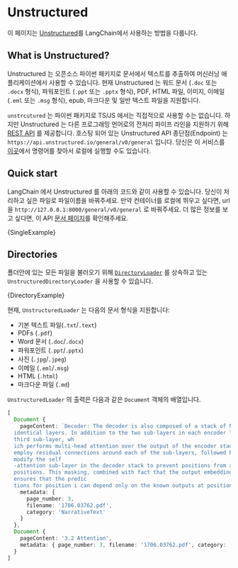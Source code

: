 
# Unstructured

이 페이지는 [Unstructured](https://unstructured.io)를 LangChain에서 사용하는 방법을 다룹니다.

## What is Unstructured?

Unstructured 는 오픈소스 파이썬 패키지로 문서에서 텍스트를 추출하여 머신러닝 애플리케이션에서 사용할 수 있습니다. 현재 Unstructured 는 워드 문서 (`.doc` 또는 `.docx` 형식), 파워포인트 (`.ppt` 또는 `.pptx` 형식), PDF, HTML 파일, 이미지, 이메일 (`.eml` 또는 `.msg` 형식), epub, 마크다운 및 일반 텍스트 파일을 지원합니다.

`unstrcutured` 는 파이썬 패키지로 TS/JS 에서는 직접적으로 사용할 수는 없습니다. 하지만 Unstructured 는 다른 프로그래밍 언어로의 전처리 파이프 라인을 지원하기 위해 [REST API](https://github.com/Unstructured-IO/unstrcutured-api) 를 제공합니다. 호스팅 되어 있는 Unstructured API 종단점(Endpoint) 는 `https://api.unstructured.io/general/v0/general` 입니다. 당신은 이 서비스를 [이곳](https://github.com/Unstructured-IO/unstructured-api#dizzy-instructions-for-using-the-docker-image)에서 명령어를 찾아서 로컬에 실행할 수도 있습니다.

## Quick start

LangChain 에서 Unstructured 를 아래의 코드와 같이 사용할 수 있습니다.
당신이 처리하고 싶은 파일로 파일이름을 바꿔주세요.
만약 컨테이너를 로컬에 뛰우고 싶다면, url 을 `http://127.0.0.1:8000/general/v0/general` 로 바꿔주세요.
더 많은 정보를 보고 싶다면, 이 API [문서 페이지](https://api.unstructured.io/general/docs)를 확인해주세요.


<CodeBlock language="typescript">{SingleExample}</CodeBlock>

## Directories

폴더안에 있는 모든 파일을 불러오기 위해 [`DirectoryLoader`](../modules/indexes/document_loaders/examples/file_loaders/directory.md) 를 상속하고 있는 `UnstructuredDirectoryLoader` 을 사용할 수 있습니다.


<CodeBlock language="typescript">{DirectoryExample}</CodeBlock>

현재, `UnstructuredLoader` 는 다음의 문서 형식을 지원합니다:

- 기본 텍스트 파일(`.txt`/`.text`)
- PDFs (`.pdf`)
- Word 문서 (`.doc`/`.docx`)
- 파워포인트 (`.ppt`/`.pptx`)
- 사진  (`.jpg`/`.jpeg`)
- 이메일 (`.eml`/`.msg`)
- HTML (`.html`)
- 마크다운 파일 (`.md`)

`UnstructuredLoader` 의 출력은 다음과 같은 `Document` 객체의 배열입니다.

```typescript
[
  Document {
    pageContent: `Decoder: The decoder is also composed of a stack of N = 6
  identical layers. In addition to the two sub-layers in each encoder layer, the decoder inserts a
  third sub-layer, wh
  ich performs multi-head attention over the output of the encoder stack. Similar to the encoder, we
  employ residual connections around each of the sub-layers, followed by layer normalization. We also
  modify the self
  -attention sub-layer in the decoder stack to prevent positions from attending to subsequent
  positions. This masking, combined with fact that the output embeddings are offset by one position,
  ensures that the predic
  tions for position i can depend only on the known outputs at positions less than i.`,
    metadata: {
      page_number: 3,
      filename: '1706.03762.pdf',
      category: 'NarrativeText'
    }
  },
  Document {
    pageContent: '3.2 Attention',
    metadata: { page_number: 3, filename: '1706.03762.pdf', category: 'Title'
  }
]
```
